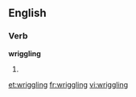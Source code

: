 ==English==

===Verb===
'''wriggling'''

# {{present participle of|wriggle}}

[[et:wriggling]]
[[fr:wriggling]]
[[vi:wriggling]]
